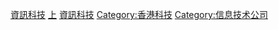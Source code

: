 {{Catnav|頁面分類|人类社会|经济|产业|工业|信息技术}}

[[Category:香港交易所上市公司|資訊科技]]
[[Category:香港工業|上]]
[[Category:香港製造公司|資訊科技]]
[[Category:香港科技|Category:香港科技]]
[[Category:信息技术公司|Category:信息技术公司]]